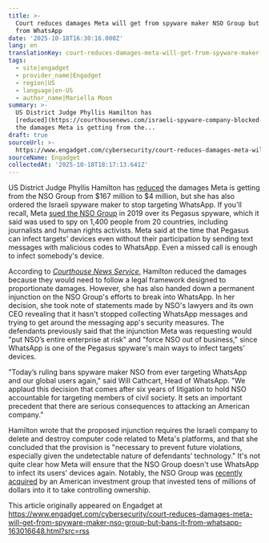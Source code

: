 ```yaml
---
title: >-
  Court reduces damages Meta will get from spyware maker NSO Group but bans it
  from WhatsApp
date: '2025-10-18T16:30:16.000Z'
lang: en
translationKey: court-reduces-damages-meta-will-get-from-spyware-maker-nso-g
tags:
  - site|engadget
  - provider_name|Engadget
  - region|US
  - language|en-US
  - author_name|Mariella Moon
summary: >-
  US District Judge Phyllis Hamilton has
  [reduced](https://courthousenews.com/israeli-spyware-company-blocked-from-whatsapp/)
  the damages Meta is getting from the...
draft: true
sourceUrl: >-
  https://www.engadget.com/cybersecurity/court-reduces-damages-meta-will-get-from-spyware-maker-nso-group-but-bans-it-from-whatsapp-163016648.html?src=rss
sourceName: Engadget
collectedAt: '2025-10-18T18:17:13.641Z'
---
```

US District Judge Phyllis Hamilton has [reduced](https://courthousenews.com/israeli-spyware-company-blocked-from-whatsapp/) the damages Meta is getting from the NSO Group from $167 million to $4 million, but she has also ordered the Israeli spyware maker to stop targeting WhatsApp. If you'll recall, Meta [sued the NSO Group](https://www.engadget.com/2019-10-30-facebook-sues-nso-group.html) in 2019 over its Pegasus spyware, which it said was used to spy on 1,400 people from 20 countries, including journalists and human rights activists. Meta said at the time that Pegasus can infect targets' devices even without their participation by sending text messages with malicious codes to WhatsApp. Even a missed call is enough to infect somebody's device. 

According to [_Courthouse News Service_](https://courthousenews.com/israeli-spyware-company-blocked-from-whatsapp/), Hamilton reduced the damages because they would need to follow a legal framework designed to proportionate damages. However, she has also handed down a permanent injunction on the NSO Group's efforts to break into WhatsApp. In her decision, she took note of statements made by NSO's lawyers and its own CEO revealing that it hasn't stopped collecting WhatsApp messages and trying to get around the messaging app's security measures. The defendants previously said that the injunction Meta was requesting would "put NSO’s entire enterprise at risk" and "force NSO out of business," since WhatsApp is one of the Pegasus spyware's main ways to infect targets' devices. 

"Today’s ruling bans spyware maker NSO from ever targeting WhatsApp and our global users again," said Will Cathcart, Head of WhatsApp. "We applaud this decision that comes after six years of litigation to hold NSO accountable for targeting members of civil society. It sets an important precedent that there are serious consequences to attacking an American company." 

Hamilton wrote that the proposed injunction requires the Israeli company to delete and destroy computer code related to Meta's platforms, and that she concluded that the provision is "necessary to prevent future violations, especially given the undetectable nature of defendants’ technology." It's not quite clear how Meta will ensure that the NSO Group doesn't use WhatsApp to infect its users' devices again. Notably, the NSO Group was [recently acquired](https://techcrunch.com/2025/10/10/spyware-maker-nso-group-confirms-acquisition-by-us-investors/) by an American investment group that invested tens of millions of dollars into it to take controlling ownership. 

This article originally appeared on Engadget at https://www.engadget.com/cybersecurity/court-reduces-damages-meta-will-get-from-spyware-maker-nso-group-but-bans-it-from-whatsapp-163016648.html?src=rss
